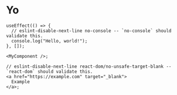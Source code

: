 
# Yo

```tsx
useEffect(() => {
  // eslint-disable-next-line no-console -- `no-console` should validate this.
  console.log("Hello, world!");
}, []);

<MyComponent />;

// eslint-disable-next-line react-dom/no-unsafe-target-blank -- `react-dom` should validate this.
<a href="https://example.com" target="_blank">
  Example
</a>;
```
